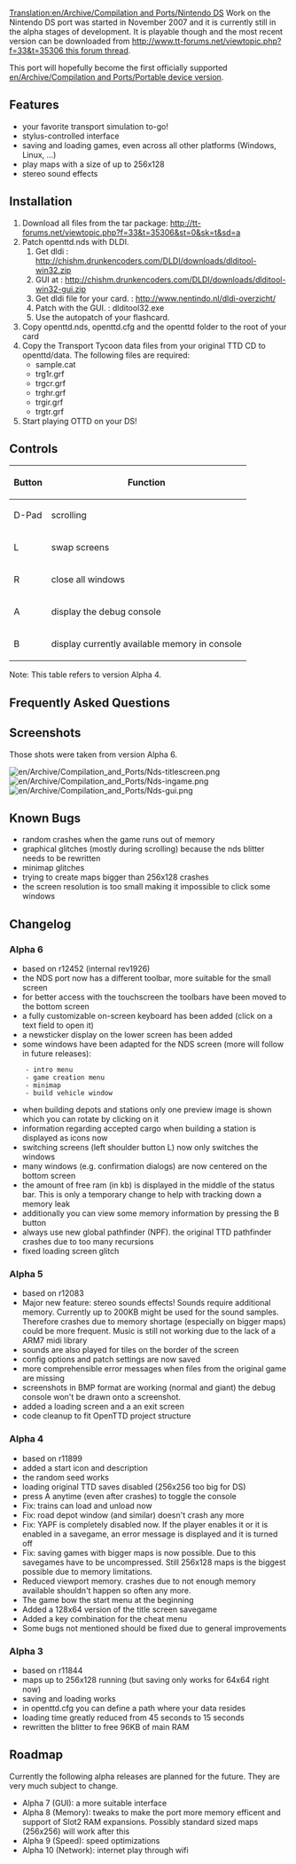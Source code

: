[[Translation:en/Archive/Compilation and Ports/Nintendo DS]]
{{en/TOCright}}
Work on the Nintendo DS port was started in November 2007 and it is currently still in the alpha stages of development. It is playable though and the most recent version can be downloaded from [[http://www.tt-forums.net/viewtopic.php?f=33&t=35306 this forum thread]].

This port will hopefully become the first officially supported [[en/Archive/Compilation and Ports/Portable device version]].


== Features ==

* your favorite transport simulation to-go!
* stylus-controlled interface
* saving and loading games, even across all other platforms (Windows, Linux, ...)
* play maps with a size of up to 256x128
* stereo sound effects

== Installation ==
# Download all files from the tar package: http://tt-forums.net/viewtopic.php?f=33&t=35306&st=0&sk=t&sd=a
# Patch openttd.nds with DLDI.
## Get dldi : http://chishm.drunkencoders.com/DLDI/downloads/dlditool-win32.zip 
## GUI at : http://chishm.drunkencoders.com/DLDI/downloads/dlditool-win32-gui.zip
## Get dldi file for your card. : http://www.nentindo.nl/dldi-overzicht/
## Patch with the GUI. : dlditool32.exe
## Use the autopatch of your flashcard.
# Copy openttd.nds, openttd.cfg and the openttd folder to the root of your card
# Copy the Transport Tycoon data files from your original TTD CD to openttd/data. The following files are required:
#* sample.cat
#* trg1r.grf
#* trgcr.grf
#* trghr.grf
#* trgir.grf
#* trgtr.grf
# Start playing OTTD on your DS!

== Controls ==

{|
!Button!!Function
|-
|D-Pad||scrolling
|-
|L||swap screens
|-
|R||close all windows
|-
|A||display the debug console
|-
|B||display currently available memory in console
|}

Note: This table refers to version Alpha 4.

== Frequently Asked Questions == 

== Screenshots ==
Those shots were taken from version Alpha 6.

[[File:en/Archive/Compilation and Ports/Nds-titlescreen.png]] [[File:en/Archive/Compilation and Ports/Nds-ingame.png]] [[File:en/Archive/Compilation and Ports/Nds-gui.png]]

== Known Bugs ==

* random crashes when the game runs out of memory
* graphical glitches (mostly during scrolling) because the nds blitter needs to be rewritten
* minimap glitches
* trying to create maps bigger than 256x128 crashes
* the screen resolution is too small making it impossible to click some windows

== Changelog ==

=== Alpha 6 ===

* based on r12452 (internal rev1926)
* the NDS port now has a different toolbar, more suitable for the small screen
* for better access with the touchscreen the toolbars have been moved to the bottom screen
* a fully customizable on-screen keyboard has been added (click on a text field to open it)
* a newsticker display on the lower screen has been added
* some windows have been adapted for the NDS screen (more will follow in future releases):
     - intro menu
     - game creation menu
     - minimap
     - build vehicle window
* when building depots and stations only one preview image is shown which you can rotate by clicking on it
* information regarding accepted cargo when building a station is displayed as icons now
* switching screens (left shoulder button L) now only switches the windows
* many windows (e.g. confirmation dialogs) are now centered on the bottom screen
* the amount of free ram (in kb) is displayed in the middle of the status bar. This is only a temporary change to help with tracking down a memory leak
* additionally you can view some memory information by pressing the B button
* always use new global pathfinder (NPF). the original TTD pathfinder crashes due to too many recursions
* fixed loading screen glitch

=== Alpha 5 ===
*  based on r12083
* Major new feature: stereo sounds effects! Sounds require additional memory. Currently up to 200KB might be used for the sound samples. Therefore crashes due to memory shortage (especially on bigger maps) could be more frequent. Music is still not working due to the lack of a ARM7 midi library
* sounds are also played for tiles on the border of the screen
* config options and patch settings are now saved
* more comprehensible error messages when files from the original game are missing
* screenshots in BMP format are working (normal and giant) the debug console won't be drawn onto a screenshot.
* added a loading screen and a an exit screen
* code cleanup to fit OpenTTD project structure

=== Alpha 4 ===
*  based on r11899
* added a start icon and description
* the random seed works
* loading original TTD saves disabled (256x256 too big for DS)
* press A anytime (even after crashes) to toggle the console
* Fix: trains can load and unload now
* Fix: road depot window (and similar) doesn't crash any more
* Fix: YAPF is completely disabled now. If the player enables it or it is enabled in a savegame, an error message is displayed and it is turned off
* Fix: saving games with bigger maps is now possible. Due to this savegames have to be uncompressed. Still 256x128 maps is the biggest possible due to memory limitations.
* Reduced viewport memory. crashes due to not enough memory available shouldn't happen so often any more.
* The game bow the start menu at the beginning
* Added a 128x64 version of the title screen savegame
* Added a key combination for the cheat menu
* Some bugs not mentioned should be fixed due to general improvements
=== Alpha 3 ===
* based on r11844
* maps up to 256x128 running (but saving only works for 64x64 right now)
* saving and loading works
* in openttd.cfg you can define a path where your data resides
* loading time greatly reduced from 45 seconds to 15 seconds
* rewritten the blitter to free 96KB of main RAM

== Roadmap ==
Currently the following alpha releases are planned for the future. They are very much subject to change.
* Alpha 7 (GUI): a more suitable interface
* Alpha 8 (Memory): tweaks to make the port more memory efficent and support of Slot2 RAM expansions. Possibly standard sized maps (256x256) will work after this
* Alpha 9 (Speed): speed optimizations
* Alpha 10 (Network): internet play through wifi
